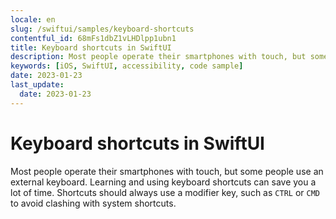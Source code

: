 ```yaml
---
locale: en
slug: /swiftui/samples/keyboard-shortcuts
contentful_id: 68mFs1dbZ1vLHDlpp1ubn1
title: Keyboard shortcuts in SwiftUI
description: Most people operate their smartphones with touch, but some people use an external keyboard.
keywords: [iOS, SwiftUI, accessibility, code sample]
date: 2023-01-23
last_update:
  date: 2023-01-23
---
```


# Keyboard shortcuts in SwiftUI

Most people operate their smartphones with touch, but some people use an external keyboard. Learning and using keyboard shortcuts can save you a lot of time. Shortcuts should always use a modifier key, such as `CTRL` or `CMD` to avoid clashing with system shortcuts.

<CodeSample id="keyboard-shortcuts" platform="swiftui" locale="en"/>

